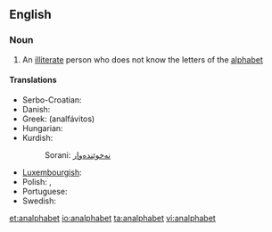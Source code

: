 ==English==
{{rfc-auto}}

===Noun===
{{en-noun}}

# An [[illiterate]] person who does not know the letters of the [[alphabet]]

====Translations====
{{trans-top|illiterate}}
* Serbo-Croatian: {{t|sh|analfabet|m}}
* Danish: {{t+|da|analfabet|c}}
* Greek: {{t+|el|αναλφάβητος}} (analfávitos)
* Hungarian: {{t+|hu|analfabéta}}
* Kurdish:
*: Sorani: [[نه‌خوێنده‌وار]]
{{trans-mid}}
* [[Luxembourgish]]: {{t+|lb|Analphabet|m}}
* Polish: {{t+|pl|analfabeta|m}}, {{t+|pl|analfabetka|f}}
* Portuguese: {{t+|pt|analfabeto|m}}
* Swedish: {{t+|sv|analfabet|c}}
{{trans-bottom}}

[[et:analphabet]]
[[io:analphabet]]
[[ta:analphabet]]
[[vi:analphabet]]